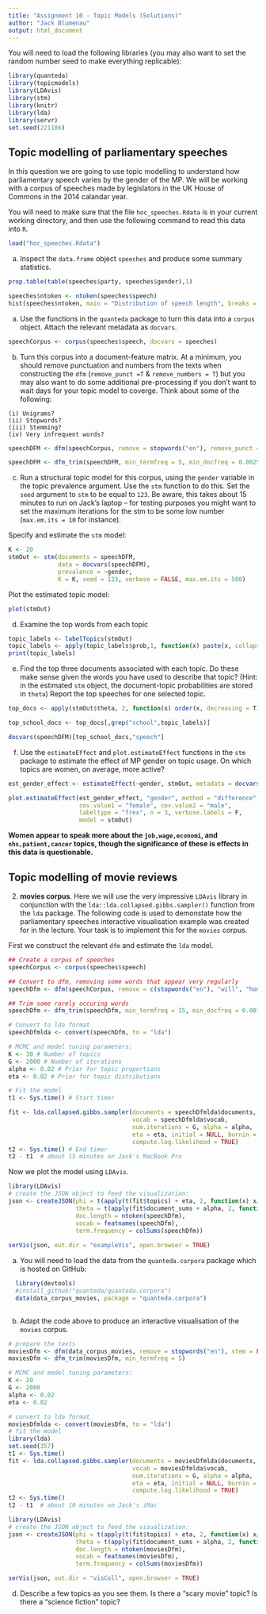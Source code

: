 ```yaml
---
title: "Assignment 10 - Topic Models (Solutions)"
author: "Jack Blumenau"
output: html_document
---
```


You will need to load the following libraries (you may also want to set the random number seed to make everything replicable):
```r
library(quanteda)
library(topicmodels)
library(LDAvis)
library(stm)
library(knitr)
library(lda)
library(servr)
set.seed(221186)
```

## Topic modelling of parliamentary speeches

In this question we are going to use topic modelling to understand how parliamentary speech varies by the gender of the MP. We will be working with a corpus of speeches made by legislators in the UK House of Commons in the 2014 calandar year. 

You will need to make sure that the file `hoc_speeches.Rdata` is in your current working directory, and then use the following command to read this data into `R`.


```r

load("hoc_speeches.Rdata")

```
 
 (a) Inspect the `data.frame` object `speeches` and produce some summary statistics.

```r

prop.table(table(speeches$party, speeches$gender),1)

speeches$ntoken <- ntoken(speeches$speech)
hist(speeches$ntoken, main = "Distribution of speech length", breaks = 100)

```

 (a) Use the functions in the `quanteda` package to turn this data into a `corpus` object. Attach the relevant metadata as `docvars`.

```r

speechCorpus <- corpus(speeches$speech, docvars = speeches)

```

 (b) Turn this corpus into a document-feature matrix. At a minimum, you should remove punctuation and numbers from the texts when constructing the `dfm` (`remove_punct =T` & `remove_numbers = T`) but you may also want to do some additional pre-processing if you don't want to wait days for your topic model to coverge. Think about some of the following:
 
    (i) Unigrams? 
    (ii) Stopwords?
    (iii) Stemming?
    (iv) Very infrequent words?

```r

speechDFM <- dfm(speechCorpus, remove = stopwords("en"), remove_punct =T, remove_numbers = T, stem = T)

speechDFM <- dfm_trim(speechDFM, min_termfreq = 5, min_docfreq = 0.0025, docfreq_type = "prop")

```

 (c) Run a structural topic model for this corpus, using the `gender` variable in the topic prevalence argument. Use the `stm` function to do this. Set the `seed` argument to `stm` to be equal to `123`. Be aware, this takes about 15 minutes to run on Jack's laptop -- for testing purposes you might want to set the maximum iterations for the stm to be some low number (`max.em.its = 10` for instance).

Specify and estimate the `stm` model:

```r

K <- 20
stmOut <- stm(documents = speechDFM, 
              data = docvars(speechDFM),
              prevalence = ~gender,
              K = K, seed = 123, verbose = FALSE, max.em.its = 500)

```

Plot the estimated topic model:

```r
plot(stmOut)
```

  (d) Examine the top words from each topic

```r

topic_labels <- labelTopics(stmOut)
topic_labels <- apply(topic_labels$prob,1, function(x) paste(x, collapse=";"))
print(topic_labels)
```


  (e) Find the top three documents associated with each topic. Do these make sense given the words you have used to describe that topic? (Hint: in the estimated `stm` object, the document-topic probabilities are stored in `theta`) Report the top speeches for one selected topic.
  
```r

top_docs <- apply(stmOut$theta, 2, function(x) order(x, decreasing = T)[1:3])

top_school_docs <- top_docs[,grep("school",topic_labels)]

docvars(speechDFM)[top_school_docs,"speech"]

```

  (f) Use the `estimateEffect` and `plot.estimateEffect` functions in the `stm` package to estimate the effect of MP gender on topic usage. On which topics are women, on average, more active? 

```r

est_gender_effect <- estimateEffect(~gender, stmOut, metadata = docvars(speechDFM))

plot.estimateEffect(est_gender_effect, "gender", method = "difference", 
                    cov.value1 = "female", cov.value2 = "male", 
                    labeltype = "frex", n = 3, verbose.labels = F,
                    model = stmOut)

```

**Women appear to speak more about the `job,wage,economi`, and `nhs,patient,cancer` topics, though the significance of these is effects in this data is questionable.**

## Topic modelling of movie reviews

2.  **movies corpus**.  Here we will use the very impressive `LDAvis` library in conjunction with the `lda::lda.collapsed.gibbs.sampler()` function from the `lda` package. The following code is used to demonstate how the parliamentary speeches interactive visualisation example was created for in the lecture. Your task is to implement this for the `movies` corpus.

First we construct the relevant `dfm` and estimate the `lda` model.
```r

## Create a corpus of speeches
speechCorpus <- corpus(speeches$speech)

## Convert to dfm, removing some words that appear very regularly
speechDfm <- dfm(speechCorpus, remove = c(stopwords("en"), "will", "hon", "right","people","government","can","friend","house","gentleman","said", "interruption", "prime", "minister", "secretary", "state"), stem = F, remove_punct = T, remove_numbers = T)

## Trim some rarely occuring words
speechDfm <- dfm_trim(speechDfm, min_termfreq = 15, min_docfreq = 0.0015, docfreq_type = "prop")

# Convert to lda format
speechDfmlda <- convert(speechDfm, to = "lda")

# MCMC and model tuning parameters:
K <- 30 # Number of topics
G <- 2000 # Number of iterations
alpha <- 0.02 # Prior for topic proportions
eta <- 0.02 # Prior for topic distributions

# Fit the model
t1 <- Sys.time() # Start timer

fit <- lda.collapsed.gibbs.sampler(documents = speechDfmlda$documents, K = K, 
                                   vocab = speechDfmlda$vocab, 
                                   num.iterations = G, alpha = alpha, 
                                   eta = eta, initial = NULL, burnin = 0,
                                   compute.log.likelihood = TRUE)
t2 <- Sys.time() # End timer
t2 - t1  # about 15 minutes on Jack's MacBook Pro


```

Now we plot the model using `LDAvis`.

```r
library(LDAvis)
# create the JSON object to feed the visualization:
json <- createJSON(phi = t(apply(t(fit$topics) + eta, 2, function(x) x/sum(x))), 
                   theta = t(apply(fit$document_sums + alpha, 2, function(x) x/sum(x))), 
                   doc.length = ntoken(speechDfm), 
                   vocab = featnames(speechDfm), 
                   term.frequency = colSums(speechDfm))
        
serVis(json, out.dir = "exampleVis", open.browser = TRUE)
```

  a.  You will need to load the data from the `quanteda.corpora` package which is hosted on GitHub: 
    
```r
  library(devtools)
  #install_github("quanteda/quanteda.corpora")
  data(data_corpus_movies, package = "quanteda.corpora")
  
```
    
  b.  Adapt the code above to produce an interactive visualisation of the `movies` corpus. 
    
```r

      
# prepare the texts
moviesDfm <- dfm(data_corpus_movies, remove = stopwords("en"), stem = FALSE, remove_punct = T, remove_numbers = T)
moviesDfm <- dfm_trim(moviesDfm, min_termfreq = 5)

# MCMC and model tuning parameters:
K <- 20
G <- 2000
alpha <- 0.02
eta <- 0.02

# convert to lda format
moviesDfmlda <- convert(moviesDfm, to = "lda")
# fit the model
library(lda)
set.seed(357)
t1 <- Sys.time()
fit <- lda.collapsed.gibbs.sampler(documents = moviesDfmlda$documents, K = K, 
                                   vocab = moviesDfmlda$vocab, 
                                   num.iterations = G, alpha = alpha, 
                                   eta = eta, initial = NULL, burnin = 0,
                                   compute.log.likelihood = TRUE)
t2 <- Sys.time()
t2 - t1  # about 10 minutes on Jack's iMac

library(LDAvis)
# create the JSON object to feed the visualization:
json <- createJSON(phi = t(apply(t(fit$topics) + eta, 2, function(x) x/sum(x))), 
                   theta = t(apply(fit$document_sums + alpha, 2, function(x) x/sum(x))), 
                   doc.length = ntoken(moviesDfm), 
                   vocab = featnames(moviesDfm), 
                   term.frequency = colSums(moviesDfm))

serVis(json, out.dir = "visColl", open.browser = TRUE)

```
    
  d.  Describe a few topics as you see them.  Is there a "scary movie" topic?  Is there a "science fiction" topic?  
    
    